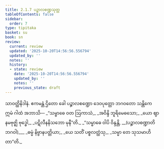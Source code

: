 ```yaml
---
title: 2.1.7 ပဉ္စာလစဏ္ဍသုတ္တ
tableOfContents: false
sidebar:
  order: 7
type: tipitaka
basket: su
book: sn
review:
  current: review
  updated: '2025-10-20T14:56:56.556794'
  updated_by: ''
  notes: ''
  history:
  - state: review
    date: '2025-10-20T14:56:56.556794'
    updated_by: ''
    notes: ''
    previous_state: draft
---
```



<DynamicBreadcrumb />


<ReviewStatus review={frontmatter.review} showDetails={true} />

<HypothesisAnnotation frontmatter={frontmatter} />

<Division number="88" book="sn" e="ch" v="18" p="294">

<Paragraph number="395" book="sn">
သာဝတ္ထိနိဒါနံ. ဧကမန္တံ ဌိတော ခေါ ပဉ္စာလစဏ္ဍော ဒေဝပုတ္တော ဘဂဝတော သန္တိကေ ဣမံ ဂါထံ အဘာသိ—
</Paragraph>

<Paragraph number="396" type="verses" book="sn">
_“သမ္ဗာဓေ ဝတ ဩကာသံ,_  
_အဝိန္ဒိ ဘူရိမေဓသော;_  
_ယော ဈာနမဗုဇ္ဈိ ဗုဒ္ဓေါ,_  
_ပဋိလီနနိသဘော မုနီ”တိ._  

</Paragraph>

<Paragraph number="397" type="verses" book="sn">
_“သမ္ဗာဓေ ဝါပိ ဝိန္ဒန္တိ, __(ပဉ္စာလစဏ္ဍာတိ ဘဂဝါ)___  
_ဓမ္မံ နိဗ္ဗာနပတ္တိယာ;_  
_ယေ သတိံ ပစ္စလတ္ထံသု,_  
_သမ္မာ တေ သုသမာဟိတာ”တိ._
</Paragraph>
</Division>